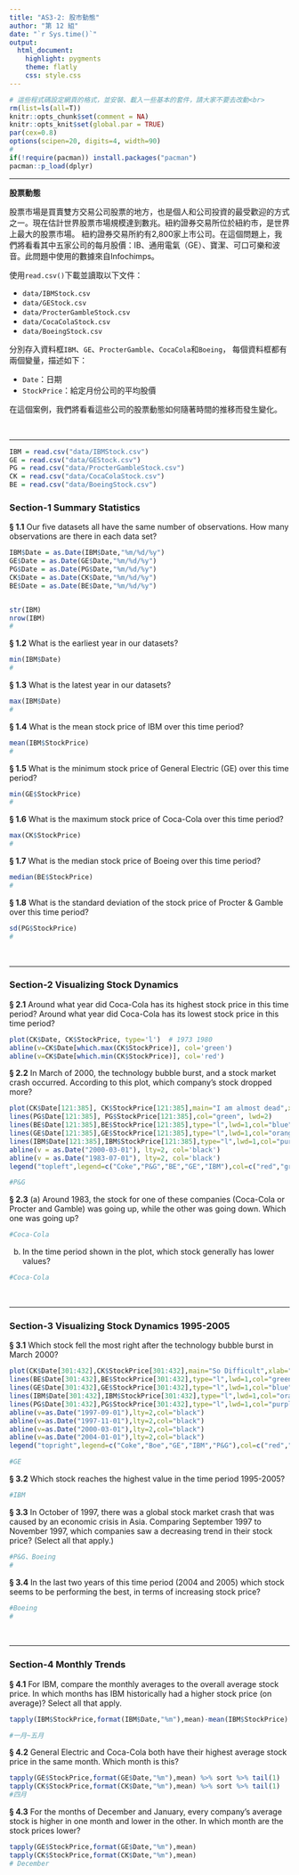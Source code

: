 ```yaml
---
title: "AS3-2: 股市動態"
author: "第 12 組"
date: "`r Sys.time()`"
output:
  html_document:
    highlight: pygments
    theme: flatly
    css: style.css
---
```


```r
# 這些程式碼設定網頁的格式，並安裝、載入一些基本的套件，請大家不要去改動<br>
rm(list=ls(all=T))
knitr::opts_chunk$set(comment = NA)
knitr::opts_knit$set(global.par = TRUE)
par(cex=0.8)
options(scipen=20, digits=4, width=90)
#
if(!require(pacman)) install.packages("pacman")
pacman::p_load(dplyr)
```
<hr>

**股票動態**

股票市場是買賣雙方交易公司股票的地方，也是個人和公司投資的最受歡迎的方式之一。現在估計世界股票市場規模達到數兆。紐約證券交易所位於紐約市，是世界上最大的股票市場。 紐約證券交易所約有2,800家上市公司。在這個問題上，我們將看看其中五家公司的每月股價：IB、通用電氣（GE）、寶潔、可口可樂和波音。此問題中使用的數據來自Infochimps。

使用`read.csv()`下載並讀取以下文件：

+ `data/IBMStock.csv`
+ `data/GEStock.csv`
+ `data/ProcterGambleStock.csv`
+ `data/CocaColaStock.csv`
+ `data/BoeingStock.csv` 

分別存入資料框`IBM`、`GE`、`ProcterGamble`、`CocaCola`和`Boeing`，
每個資料框都有兩個變量，描述如下：

+ `Date`：日期
+ `StockPrice`：給定月份公司的平均股價

在這個案例，我們將看看這些公司的股票動態如何隨著時間的推移而發生變化。

<br><hr>
```r
IBM = read.csv("data/IBMStock.csv")
GE = read.csv("data/GEStock.csv")
PG = read.csv("data/ProcterGambleStock.csv")
CK = read.csv("data/CocaColaStock.csv")
BE = read.csv("data/BoeingStock.csv")
```


###  Section-1 Summary Statistics

__§ 1.1__ Our five datasets all have the same number of observations. How many observations are there in each data set?
```r
IBM$Date = as.Date(IBM$Date,"%m/%d/%y")
GE$Date = as.Date(GE$Date,"%m/%d/%y")
PG$Date = as.Date(PG$Date,"%m/%d/%y")
CK$Date = as.Date(CK$Date,"%m/%d/%y")
BE$Date = as.Date(BE$Date,"%m/%d/%y")


str(IBM)
nrow(IBM)
#
```


__§ 1.2__ What is the earliest year in our datasets?
```r
min(IBM$Date)
#
```

__§ 1.3__ What is the latest year in our datasets?
```r
max(IBM$Date)
#
```

__§ 1.4__ What is the mean stock price of IBM over this time period?
```r
mean(IBM$StockPrice)
#
```

__§ 1.5__ What is the minimum stock price of General Electric (GE) over this time period?
```r
min(GE$StockPrice)
#
```

__§ 1.6__ What is the maximum stock price of Coca-Cola over this time period?
```r
max(CK$StockPrice)
#
```

__§ 1.7__ What is the median stock price of Boeing over this time period?
```r
median(BE$StockPrice)
#
```

__§ 1.8__ What is the standard deviation of the stock price of Procter & Gamble over this time period?
```r
sd(PG$StockPrice)
#
```

<br><hr>

###  Section-2 Visualizing Stock Dynamics

__§ 2.1__ Around what year did Coca-Cola has its highest stock price in this time period? Around what year did Coca-Cola has its lowest stock price in this time period?
```r
plot(CK$Date, CK$StockPrice, type='l')  # 1973 1980
abline(v=CK$Date[which.max(CK$StockPrice)], col='green')
abline(v=CK$Date[which.min(CK$StockPrice)], col='red')
```


__§ 2.2__ In March of 2000, the technology bubble burst, and a stock market crash occurred. According to this plot, which company's stock dropped more?
```r
plot(CK$Date[121:385], CK$StockPrice[121:385],main="I am almost dead",xlab="Date",ylab="StockPrice",type='l', col='red', lwd=1,ylim=c(0,210))
lines(PG$Date[121:385], PG$StockPrice[121:385],col="green", lwd=2)
lines(BE$Date[121:385],BE$StockPrice[121:385],type="l",lwd=1,col="blue")
lines(GE$Date[121:385],GE$StockPrice[121:385],type="l",lwd=1,col="orange")
lines(IBM$Date[121:385],IBM$StockPrice[121:385],type="l",lwd=1,col="purple")
abline(v = as.Date("2000-03-01"), lty=2, col='black')
abline(v = as.Date("1983-07-01"), lty=2, col='black')
legend("topleft",legend=c("Coke","P&G","BE","GE","IBM"),col=c("red","green","blue","orange","purple"),lwd=2,cex=0.8)

#P&G
```

__§ 2.3__ (a) Around 1983, the stock for one of these companies (Coca-Cola or Procter and Gamble) was going up, while the other was going down. Which one was going up? 
```r
#Coca-Cola
```

(b) In the time period shown in the plot, which stock generally has lower values?
```r
#Coca-Cola
```


<br><hr>

###  Section-3 Visualizing Stock Dynamics 1995-2005

__§ 3.1__ Which stock fell the most right after the technology bubble burst in March 2000?
```r
plot(CK$Date[301:432],CK$StockPrice[301:432],main="So Difficult",xlab="Date",ylab="StockPrice",type="l",lwd=2,col="red",ylim=c(0,210))
lines(BE$Date[301:432],BE$StockPrice[301:432],type="l",lwd=1,col="green")
lines(GE$Date[301:432],GE$StockPrice[301:432],type="l",lwd=1,col="blue")
lines(IBM$Date[301:432],IBM$StockPrice[301:432],type="l",lwd=1,col="orange")
lines(PG$Date[301:432],PG$StockPrice[301:432],type="l",lwd=1,col="purple")
abline(v=as.Date("1997-09-01"),lty=2,col="black")
abline(v=as.Date("1997-11-01"),lty=2,col="black")
abline(v=as.Date("2000-03-01"),lty=2,col="black")
abline(v=as.Date("2004-01-01"),lty=2,col="black")
legend("topright",legend=c("Coke","Boe","GE","IBM","P&G"),col=c("red","green","blue","orange","purple"),lwd=3,cex=0.9)

#GE
```

__§ 3.2__ Which stock reaches the highest value in the time period 1995-2005?
```r
#IBM

```

__§ 3.3__ In October of 1997, there was a global stock market crash that was caused by an economic crisis in Asia. Comparing September 1997 to November 1997, which companies saw a decreasing trend in their stock price? (Select all that apply.)
```r
#P&G、Boeing
#
```

__§ 3.4__ In the last two years of this time period (2004 and 2005) which stock seems to be performing the best, in terms of increasing stock price?
```r
#Boeing
#
```


<br><hr>


###  Section-4 Monthly Trends

__§ 4.1__ For IBM, compare the monthly averages to the overall average stock price. In which months has IBM historically had a higher stock price (on average)? Select all that apply.
```r
tapply(IBM$StockPrice,format(IBM$Date,"%m"),mean)-mean(IBM$StockPrice)

#一月~五月
```

__§ 4.2__ General Electric and Coca-Cola both have their highest average stock price in the same month. Which month is this?
```r
tapply(GE$StockPrice,format(GE$Date,"%m"),mean) %>% sort %>% tail(1)
tapply(CK$StockPrice,format(CK$Date,"%m"),mean) %>% sort %>% tail(1)
#四月
```

__§ 4.3__ For the months of December and January, every company's average stock is higher in one month and lower in the other. In which month are the stock prices lower?
```r
tapply(GE$StockPrice,format(GE$Date,"%m"),mean)
tapply(CK$StockPrice,format(CK$Date,"%m"),mean)
# December
```

<br><br><br>

